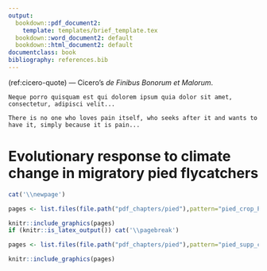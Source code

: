 ```yaml
---
output:
  bookdown::pdf_document2:
    template: templates/brief_template.tex
  bookdown::word_document2: default
  bookdown::html_document2: default
documentclass: book
bibliography: references.bib
---
```


(ref:cicero-quote) --- Cicero's *de Finibus Bonorum et Malorum*.

```block
Neque porro quisquam est qui dolorem ipsum quia dolor sit amet, consectetur, adipisci velit...

There is no one who loves pain itself, who seeks after it and wants to have it, simply because it is pain...
```

<!-- 
Notes for adding an opening quote in PDF output:
i) add the reference for the quote with the chunk option quote_author="my author name",
ii) include=knitr::opts_knit$get('rmarkdown.pandoc.to') == 'latex' means that these quotes are only included when output is latex (in HTML output, it would appear by the end of the previous page)
iii) You can't use markdown syntax inside chunk options, so if you want to e.g. italicise a book name in the quote reference use a 'text reference': Create a named piece of text with '(ref:label-name) My text', then link to this in the chunk option with quote_author='(ref:label-name)'
-->

# Evolutionary response to climate change in migratory pied flycatchers {#evolutionary-response}
\minitoc <!-- this will include a mini table of contents-->

<!--
The {#rmd-basics} text after the chapter declaration will allow us to link throughout the document back to the beginning of this chapter. Reference labels will automatically be generated if you don't specify them, as the lowercase title with spaces replaced by hypens (e.g. r-markdown-basics). Look for the reference to this label at the beginning of the next chapter.
-->

```r
cat('\\newpage')
```

```r
pages <- list.files(file.path("pdf_chapters/pied"),pattern="pied_crop_Part",full.names = T)

knitr::include_graphics(pages)  
if (knitr::is_latex_output()) cat('\\pagebreak')
```

```r
pages <- list.files(file.path("pdf_chapters/pied"),pattern="pied_supp_crop_Part",full.names = T)

knitr::include_graphics(pages)  
```